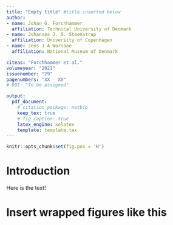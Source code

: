 ```yaml
---
title: "Empty title" #title inserted below
author:
- name: Johan G. Forchhammer
  affiliation: Technical University of Denmark
- name: Johannes J. S. Steenstrup
  affiliation: University of Copenhagen
- name: Jens J A Worsaae
  affiliation: National Museum of Denmark

citeas: "Forchhammer et al."
volumeyear: "2021"
issuenumber: "29"
pagenumbers: "XX - XX"
# DOI: "To be assigned"

output: 
  pdf_document:
    # citation_package: natbib
    keep_tex: true
    # fig_caption: true
    latex_engine: xelatex
    template: template.tex
---
```


```r
knitr::opts_chunk$set(fig.pos = 'H')
```

# Introduction {#introduction}
Here is the text!


\begin{minipage}[t]{150mm}
\vspace{6mm}
{\center\large\textbf{The Drowning Land} \par
\normalsize{David M. Donachie, (2021), Caab Publishing Ltd., Chichester. ISBN: 978-1913781064, 272p. }
\normalsize{Available from:} \url{https://www.teuton.org/~stranger/TheDrowningLand}
}
    \end{minipage}


# Insert wrapped figures like this


\begin{wrapfigure}{l}{0.42\textwidth}
    \includegraphics[width=0.42\textwidth]{fig1.png}
\end{wrapfigure}
